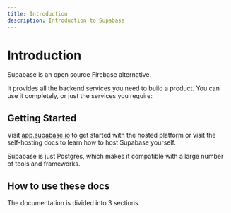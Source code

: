 ```yaml
---
title: Introduction
description: Introduction to Supabase
---
```



# Introduction

Supabase is an open source Firebase alternative.

It provides all the backend services you need to build a product. You can use it completely, or just the services you require:

<LinkCardsWrapper>
  <LinkCard title="Database" description="A dedicated, scalable Postgres database" />
  <LinkCard title="Auth" description="User management with Row Level Security" />
  <LinkCard title="File Storage" description="Store, organize, and serve large files" />
  <LinkCard title="Auto-generated APIs" description="Instantly generate APIs for your database" />
</LinkCardsWrapper>

## Getting Started

Visit [app.supabase.io](https://app.supabase.io) to get started with the hosted platform or visit the self-hosting docs to learn how to host Supabase yourself.

Supabase is just Postgres, which makes it compatible with a large number of tools and frameworks.

<LinkCardsWrapper>
  <LinkCard class="lg:w-1/4" title="Angular" />
  <LinkCard class="lg:w-1/4" title="Expo" />
  <LinkCard class="lg:w-1/4" title="Flutter" />
  <LinkCard class="lg:w-1/4" title="Javascript" />
  <LinkCard class="lg:w-1/4" title="Next.js" />
  <LinkCard class="lg:w-1/4" title="React" />
  <LinkCard class="lg:w-1/4" title="Svelte" />
  <LinkCard class="lg:w-1/4" title="Vue" />
</LinkCardsWrapper>

## How to use these docs
The documentation is divided into 3 sections.

<LinkCardsWrapper>
  <LinkCard title="Overview" description="A summary of the tools and how to get started" />
  <LinkCard title="Overview" description="A summary of the tools and how to get started" />
  <LinkCard title="Overview" description="A summary of the tools and how to get started" />
  <LinkCard title="Overview" description="A summary of the tools and how to get started" />
</LinkCardsWrapper>



